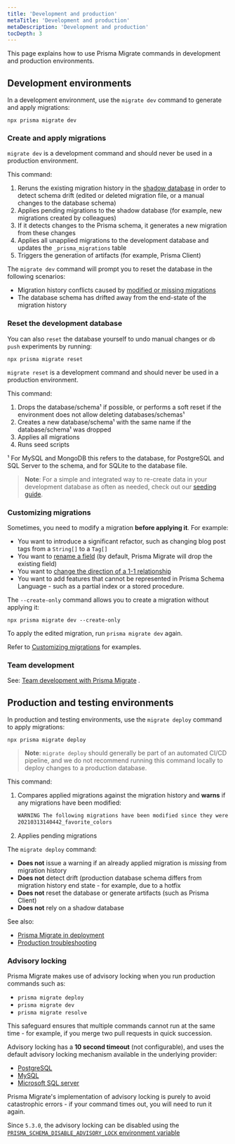 ```yaml
---
title: 'Development and production'
metaTitle: 'Development and production'
metaDescription: 'Development and production'
tocDepth: 3
---
```


<TopBlock>

This page explains how to use Prisma Migrate commands in development and production environments.

</TopBlock>

## Development environments

In a development environment, use the `migrate dev` command to generate and apply migrations:

```terminal
npx prisma migrate dev
```

### Create and apply migrations

<Admonition type="alert">

`migrate dev` is a development command and should never be used in a production environment.

</Admonition>

This command:

1. Reruns the existing migration history in the [shadow database](/orm/prisma-migrate/understanding-prisma-migrate/shadow-database) in order to detect schema drift (edited or deleted migration file, or a manual changes to the database schema)
1. Applies pending migrations to the shadow database (for example, new migrations created by colleagues)
1. If it detects changes to the Prisma schema, it generates a new migration from these changes
1. Applies all unapplied migrations to the development database and updates the `_prisma_migrations` table
1. Triggers the generation of artifacts (for example, Prisma Client)

The `migrate dev` command will prompt you to reset the database in the following scenarios:

- Migration history conflicts caused by [modified or missing migrations](/orm/prisma-migrate/understanding-prisma-migrate/migration-histories#do-not-edit-or-delete-migrations-that-have-been-applied)
- The database schema has drifted away from the end-state of the migration history

### Reset the development database

You can also `reset` the database yourself to undo manual changes or `db push` experiments by running:

```terminal
npx prisma migrate reset
```

<Admonition type="alert">

`migrate reset` is a development command and should never be used in a production environment.

</Admonition>

This command:

1. Drops the database/schema¹ if possible, or performs a soft reset if the environment does not allow deleting databases/schemas¹
1. Creates a new database/schema¹ with the same name if the database/schema¹ was dropped
1. Applies all migrations
1. Runs seed scripts

¹ For MySQL and MongoDB this refers to the database, for PostgreSQL and SQL Server to the schema, and for SQLite to the database file.

> **Note**: For a simple and integrated way to re-create data in your development database as often as needed, check out our [seeding guide](/orm/prisma-migrate/workflows/seeding).

### Customizing migrations

Sometimes, you need to modify a migration **before applying it**. For example:

- You want to introduce a significant refactor, such as changing blog post tags from a `String[]` to a `Tag[]`
- You want to [rename a field](/orm/prisma-migrate/workflows/customizing-migrations#example-rename-a-field) (by default, Prisma Migrate will drop the existing field)
- You want to [change the direction of a 1-1 relationship](/orm/prisma-migrate/workflows/customizing-migrations#example-change-the-direction-of-a-1-1-relation)
- You want to add features that cannot be represented in Prisma Schema Language - such as a partial index or a stored procedure.

The `--create-only` command allows you to create a migration without applying it:

```terminal
npx prisma migrate dev --create-only
```

To apply the edited migration, run `prisma migrate dev` again.

Refer to [Customizing migrations](/orm/prisma-migrate/workflows/customizing-migrations) for examples.

### Team development

See: [Team development with Prisma Migrate](/orm/prisma-migrate/workflows/team-development) .

## Production and testing environments

In production and testing environments, use the `migrate deploy` command to apply migrations:

```terminal
npx prisma migrate deploy
```

> **Note**: `migrate deploy` should generally be part of an automated CI/CD pipeline, and we do not recommend running this command locally to deploy changes to a production database.

This command:

1. Compares applied migrations against the migration history and **warns** if any migrations have been modified:

   ```bash
   WARNING The following migrations have been modified since they were applied:
   20210313140442_favorite_colors
   ```

1. Applies pending migrations

The `migrate deploy` command:

- **Does not** issue a warning if an already applied migration is _missing_ from migration history
- **Does not** detect drift (production database schema differs from migration history end state - for example, due to a hotfix
- **Does not** reset the database or generate artifacts (such as Prisma Client)
- **Does not** rely on a shadow database

See also:

- [Prisma Migrate in deployment](/orm/prisma-client/deployment/deploy-database-changes-with-prisma-migrate)
- [Production troubleshooting](/orm/prisma-migrate/workflows/patching-and-hotfixing)

### Advisory locking

Prisma Migrate makes use of advisory locking when you run production commands such as:

- `prisma migrate deploy`
- `prisma migrate dev`
- `prisma migrate resolve`

This safeguard ensures that multiple commands cannot run at the same time - for example, if you merge two pull requests in quick succession.

Advisory locking has a **10 second timeout** (not configurable), and uses the default advisory locking mechanism available in the underlying provider:

- [PostgreSQL](https://www.postgresql.org/docs/9.4/explicit-locking.html#ADVISORY-LOCKS)
- [MySQL](https://dev.mysql.com/doc/refman/5.7/en/locking-functions.html)
- [Microsoft SQL server](https://docs.microsoft.com/en-us/sql/relational-databases/system-stored-procedures/sp-getapplock-transact-sql?view=sql-server-ver15)

Prisma Migrate's implementation of advisory locking is purely to avoid catastrophic errors - if your command times out, you will need to run it again.

Since `5.3.0`, the advisory locking can be disabled using the [`PRISMA_SCHEMA_DISABLE_ADVISORY_LOCK` environment variable](/orm/reference/environment-variables-reference#prisma_disable_advisory_lock)
